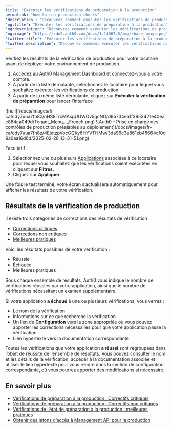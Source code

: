 ---
title: "Exécuter les vérifications de préparation à la production"
permalink: "how-to-run-production-checks"
'description': "Découvrez comment exécuter les vérifications de production Auth0 pour vous assurer que vos applications sont prêtes pour la production."
'og:title': "Exécuter les vérifications de préparation à la production"
'og:description': "Découvrez comment exécuter les vérifications de production Auth0 pour vous assurer que vos applications sont prêtes pour la production."
'og:image': "https://cdn2.auth0.com/docs/1.14567.0/img/share-image.png"
'twitter:title': "Exécuter les vérifications de préparation à la production"
'twitter:description': "Découvrez comment exécuter les vérifications de production Auth0 pour vous assurer que vos applications sont prêtes pour la production."
---

Vérifiez les résultats de la vérification de production pour votre locataire avant de déployer votre environnement de production.

1. Accédez au Auth0 Management Dashboard et connectez-vous à votre compte.
2. À partir de la liste déroulante, sélectionnez le locataire pour lequel vous souhaitez exécuter les vérifications de production
3. À partir de la même liste déroulante, cliquez sur **Exécuter la vérification de préparation** pour lancer l’interface

<Frame>![null](/docs/images/fr-ca/cdy7uua7fh8z/nHS8TrcMAsgUUWOv5gcNO/d95734ea1f3953421e40eac884ca049d/Tenant_Menu_-_French.png)</Frame>

<Frame>![Auth0 - Prise en charge des contrôles de production préalables au déploiement](/docs/images/fr-ca/cdy7uua7fh8z/4EjetzpVocGQKy6HYVTHMw/3da96c3a861eb45664cf0d9a0aa16d6d/2025-02-28_13-31-51.png)</Frame>

Facultatif :

1. Sélectionnez une ou plusieurs [Applications](/docs/fr-ca/get-started/applications) associées à ce locataire pour lequel vous souhaitez que les vérifications soient exécutées en cliquant sur **Filtres**.
2. Cliquez sur **Appliquer**.

Une fois le test terminé, votre écran s’actualisera automatiquement pour afficher les résultats de votre vérification.

## Résultats de la vérification de production

Il existe trois catégories de corrections des résultats de vérification :

* [Corrections critiques](/docs/fr-ca/deploy-monitor/pre-deployment-checks/production-check-required-fixes)
* [Corrections non critiques](/docs/fr-ca/deploy-monitor/pre-deployment-checks/production-check-recommended-fixes)
* [Meilleures pratiques](/docs/fr-ca/deploy-monitor/pre-deployment-checks/production-checks-best-practices)

Voici les résultats possibles de votre vérification :

* Réussie
* Échouée
* Meilleures pratiques

Sous chaque ensemble de résultats, Auth0 vous indique le nombre de vérifications réussies par votre application, ainsi que le nombre de vérifications nécessitant un examen supplémentaire.

Si votre application **a échoué** à une ou plusieurs vérifications, vous verrez :

* Le nom de la vérification
* Informations sur ce que recherche la vérification
* Un lien de **Configuration** vers la zone appropriée où vous pouvez apporter les corrections nécessaires pour que votre application passe la vérification
* Lien hypertexte vers la documentation correspondante

Toutes les vérifications que votre application **a réussi** sont regroupées dans l’objet de réussite de l’ensemble de résultats. Vous pouvez consulter le nom et les détails de la vérification, accéder à la documentation associée et utiliser le lien hypertexte pour vous rendre dans la section de configuration correspondante, où vous pourrez apporter des modifications si nécessaire.

## En savoir plus

* [Vérifications de préparation à la production : Correctifs critiques](/docs/fr-ca/deploy-monitor/pre-deployment-checks/production-check-required-fixes)
* [Vérifications de préparation à la production : Correctifs non critiques](/docs/fr-ca/deploy-monitor/pre-deployment-checks/production-check-recommended-fixes)
* [Vérifications de l’état de préparation à la production : meilleures pratiques](/docs/fr-ca/deploy-monitor/pre-deployment-checks/production-checks-best-practices)
* [Obtenir des jetons d’accès à Management API pour la production](/docs/fr-ca/secure/tokens/access-tokens/management-api-access-tokens/get-management-api-access-tokens-for-production)